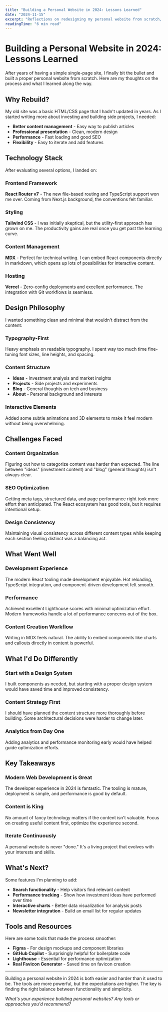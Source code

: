 ```yaml
---
title: "Building a Personal Website in 2024: Lessons Learned"
date: "2024-11-15"
excerpt: "Reflections on redesigning my personal website from scratch, the technology choices I made, and what I'd do differently next time."
readingTime: "6 min read"
---
```


# Building a Personal Website in 2024: Lessons Learned

After years of having a simple single-page site, I finally bit the bullet and built a proper personal website from scratch. Here are my thoughts on the process and what I learned along the way.

## Why Rebuild?

My old site was a basic HTML/CSS page that I hadn't updated in years. As I started writing more about investing and building side projects, I needed:

- **Better content management** - Easy way to publish articles
- **Professional presentation** - Clean, modern design
- **Performance** - Fast loading and good SEO
- **Flexibility** - Easy to iterate and add features

## Technology Stack

After evaluating several options, I landed on:

### Frontend Framework
**React Router v7** - The new file-based routing and TypeScript support won me over. Coming from Next.js background, the conventions felt familiar.

### Styling
**Tailwind CSS** - I was initially skeptical, but the utility-first approach has grown on me. The productivity gains are real once you get past the learning curve.

### Content Management
**MDX** - Perfect for technical writing. I can embed React components directly in markdown, which opens up lots of possibilities for interactive content.

### Hosting
**Vercel** - Zero-config deployments and excellent performance. The integration with Git workflows is seamless.

## Design Philosophy

I wanted something clean and minimal that wouldn't distract from the content:

### Typography-First
Heavy emphasis on readable typography. I spent way too much time fine-tuning font sizes, line heights, and spacing.

### Content Structure
- **Ideas** - Investment analysis and market insights
- **Projects** - Side projects and experiments  
- **Blog** - General thoughts on tech and business
- **About** - Personal background and interests

### Interactive Elements
Added some subtle animations and 3D elements to make it feel modern without being overwhelming.

## Challenges Faced

### Content Organization
Figuring out how to categorize content was harder than expected. The line between "ideas" (investment content) and "blog" (general thoughts) isn't always clear.

### SEO Optimization
Getting meta tags, structured data, and page performance right took more effort than anticipated. The React ecosystem has good tools, but it requires intentional setup.

### Design Consistency
Maintaining visual consistency across different content types while keeping each section feeling distinct was a balancing act.

## What Went Well

### Development Experience
The modern React tooling made development enjoyable. Hot reloading, TypeScript integration, and component-driven development felt smooth.

### Performance
Achieved excellent Lighthouse scores with minimal optimization effort. Modern frameworks handle a lot of performance concerns out of the box.

### Content Creation Workflow
Writing in MDX feels natural. The ability to embed components like charts and callouts directly in content is powerful.

## What I'd Do Differently

### Start with a Design System
I built components as needed, but starting with a proper design system would have saved time and improved consistency.

### Content Strategy First
I should have planned the content structure more thoroughly before building. Some architectural decisions were harder to change later.

### Analytics from Day One
Adding analytics and performance monitoring early would have helped guide optimization efforts.

## Key Takeaways

### Modern Web Development is Great
The developer experience in 2024 is fantastic. The tooling is mature, deployment is simple, and performance is good by default.

### Content is King
No amount of fancy technology matters if the content isn't valuable. Focus on creating useful content first, optimize the experience second.

### Iterate Continuously
A personal website is never "done." It's a living project that evolves with your interests and skills.

## What's Next?

Some features I'm planning to add:

- **Search functionality** - Help visitors find relevant content
- **Performance tracking** - Show how investment ideas have performed over time
- **Interactive charts** - Better data visualization for analysis posts
- **Newsletter integration** - Build an email list for regular updates

## Tools and Resources

Here are some tools that made the process smoother:

- **Figma** - For design mockups and component libraries
- **GitHub Copilot** - Surprisingly helpful for boilerplate code
- **Lighthouse** - Essential for performance optimization
- **Real Favicon Generator** - Saved time on favicon creation

---

Building a personal website in 2024 is both easier and harder than it used to be. The tools are more powerful, but the expectations are higher. The key is finding the right balance between functionality and simplicity.

*What's your experience building personal websites? Any tools or approaches you'd recommend?*